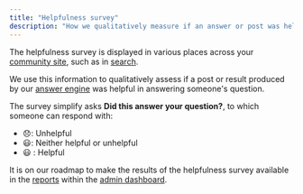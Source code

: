 ```yaml
---
title: "Helpfulness survey"
description: "How we qualitatively measure if an answer or post was helpful"
---
```


The helpfulness survey is displayed in various places across your [community site](/community-site), such as in [search](/search).

We use this information to qualitatively assess if a post or result produced by our [answer engine](/answer-engine) was helpful in answering someone's question.

The survey simplify asks **Did this answer your question?**, to which someone can respond with:

- <span className="text-xl">😞</span>: Unhelpful
- <span className="text-xl">😃</span>: Neither helpful or unhelpful
- <span className="text-xl">😃 </span>: Helpful

It is on our roadmap to make the results of the helpfulness survey available in the [reports](/reports) within the [admin dashboard](https://dashboard.usehall.com).
